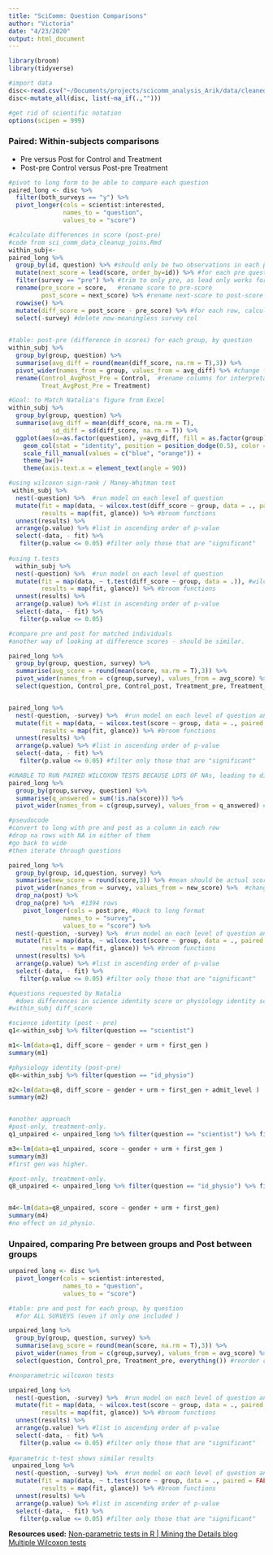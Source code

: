 ```yaml
---
title: "SciComm: Question Comparisons"
author: "Victoria"
date: "4/23/2020"
output: html_document
---
```

```r
library(broom)
library(tidyverse)

#import data
disc<-read.csv("~/Documents/projects/scicomm_analysis_Arik/data/cleaned_complete_joins/scicomm_complete_data_joined.csv")
disc<-mutate_all(disc, list(~na_if(.,"")))

#get rid of scientific notation
options(scipen = 999)
```

### Paired: Within-subjects comparisons 
* Pre versus Post for Control and Treatment 
* Post-pre Control versus Post-pre Treatment

```r

#pivot to long form to be able to compare each question
paired_long <- disc %>%
  filter(both_surveys == "y") %>%
  pivot_longer(cols = scientist:interested,
               names_to = "question", 
               values_to = "score") 

#calculate differences in score (post-pre)
#code from sci_comm_data_cleanup_joins.Rmd
within_subj<-
paired_long %>%
  group_by(id, question) %>% #should only be two observations in each pair (pre and post)
  mutate(next_score = lead(score, order_by=id)) %>% #for each pre question, annotates the post score in next_score column
  filter(survey == "pre") %>% #trim to only pre, as lead only works for pre.
  rename(pre_score = score,   #rename score to pre-score
         post_score = next_score) %>% #rename next-score to post-score
  rowwise() %>% 
  mutate(diff_score = post_score - pre_score) %>% #for each row, calculate post-pre across cols
  select(-survey) #delete now-meaningless survey col
  
```

```r
#table: post-pre (difference in scores) for each group, by question
within_subj %>%
  group_by(group, question) %>%
  summarise(avg_diff = round(mean(diff_score, na.rm = T),3)) %>%
  pivot_wider(names_from = group, values_from = avg_diff) %>% #change format for control, treatment next to each other
  rename(Control_AvgPost_Pre = Control,  #rename columns for interpretability
         Treat_AvgPost_Pre = Treatment)
```

```r
#Goal: to Match Natalia's figure from Excel 
within_subj %>%
  group_by(group, question) %>%
  summarise(avg_diff = mean(diff_score, na.rm = T),
            sd_diff = sd(diff_score, na.rm = T)) %>%
  ggplot(aes(x=as.factor(question), y=avg_diff, fill = as.factor(group))) + 
    geom_col(stat = "identity", position = position_dodge(0.5), color = "black")  + 
    scale_fill_manual(values = c("blue", "orange")) + 
    theme_bw()+
    theme(axis.text.x = element_text(angle = 90))
```
```r


#using wilcoxon sign-rank / Maney-Whitman test 
 within_subj %>% 
  nest(-question) %>%  #run model on each level of question
  mutate(fit = map(data, ~ wilcox.test(diff_score ~ group, data = ., paired = FALSE)), #wilcoxon test 
         results = map(fit, glance)) %>% #broom functions
  unnest(results) %>%
  arrange(p.value) %>% #list in ascending order of p-value
  select(-data, - fit) %>%
   filter(p.value <= 0.05) #filter only those that are "significant" 
 
#using t.tests 
  within_subj %>% 
  nest(-question) %>%  #run model on each level of question
  mutate(fit = map(data, ~ t.test(diff_score ~ group, data = .)), #wilcoxon test 
         results = map(fit, glance)) %>% #broom functions
  unnest(results) %>%
  arrange(p.value) %>% #list in ascending order of p-value
  select(-data, - fit) %>%
   filter(p.value <= 0.05) 
```
```r
#compare pre and post for matched individuals 
#another way of looking at difference scores - should be similar.  

paired_long %>%
  group_by(group, question, survey) %>%
  summarise(avg_score = round(mean(score, na.rm = T),3)) %>%
  pivot_wider(names_from = c(group,survey), values_from = avg_score) %>%  #change format to one row per question
  select(question, Control_pre, Control_post, Treatment_pre, Treatment_post) #reorder columns for comparisons 


paired_long %>% 
  nest(-question, -survey) %>%  #run model on each level of question and survey
  mutate(fit = map(data, ~ wilcox.test(score ~ group, data = ., paired = TRUE)), #wilcoxon test 
         results = map(fit, glance)) %>% #broom functions
  unnest(results) %>%
  arrange(p.value) %>% #list in ascending order of p-value
  select(-data, - fit) %>%
   filter(p.value <= 0.05) #filter only those that are "significant" 

#UNABLE TO RUN PAIRED WILCOXON TESTS BECAUSE LOTS OF NAs, leading to different lengths - see here.
paired_long %>% 
  group_by(group,survey, question) %>% 
  summarise(q_answered = sum(!is.na(score))) %>%
  pivot_wider(names_from = c(group,survey), values_from = q_answered) #columns have different lengths 

#pseudocode
#convert to long with pre and post as a column in each row 
#drop na rows with NA in either of them 
#go back to wide 
#then iterate through questions

paired_long %>%
  group_by(group, id,question, survey) %>%
  summarise(new_score = round(score,3)) %>% #mean should be actual score
  pivot_wider(names_from = survey, values_from = new_score) %>%  #change format to one row per question #1450 rows
  drop_na(post) %>%
  drop_na(pre) %>%  #1394 rows 
    pivot_longer(cols = post:pre, #back to long format
               names_to = "survey", 
               values_to = "score") %>% 
  nest(-question, -survey) %>%  #run model on each level of question and survey
  mutate(fit = map(data, ~ wilcox.test(score ~ group, data = ., paired = TRUE)), #wilcoxon test 
         results = map(fit, glance)) %>% #broom functions
  unnest(results) %>%
  arrange(p.value) %>% #list in ascending order of p-value
  select(-data, - fit) %>%
   filter(p.value <= 0.05) #filter only those that are "significant"
```

```r
#questions requested by Natalia 
  #does differences in science identity score or physiology identity score change with demographics?
#within_subj diff_score 

#science identity (post - pre)
q1<-within_subj %>% filter(question == "scientist")

m1<-lm(data=q1, diff_score ~ gender + urm + first_gen )
summary(m1)

#physiology identity (post-pre)
q8<-within_subj %>% filter(question == "id_physio")

m2<-lm(data=q8, diff_score ~ gender + urm + first_gen + admit_level )
summary(m2)


#another approach
#post-only, treatment-only. 
q1_unpaired <- unpaired_long %>% filter(question == "scientist") %>% filter(survey == "post", group == "Treatment")

m3<-lm(data=q1_unpaired, score ~ gender + urm + first_gen )
summary(m3) 
#first gen was higher. 

#post-only, treatment-only. 
q8_unpaired <- unpaired_long %>% filter(question == "id_physio") %>% filter(survey == "post", group == "Treatment")


m4<-lm(data=q8_unpaired, score ~ gender + urm + first_gen)
summary(m4) 
#no effect on id_physio. 
```




### Unpaired, comparing Pre between groups and Post between groups 

```r
unpaired_long <- disc %>%
  pivot_longer(cols = scientist:interested,
               names_to = "question", 
               values_to = "score")
```

```r
#table: pre and post for each group, by question 
  #for ALL SURVEYS (even if only one included )

unpaired_long %>%
  group_by(group, question, survey) %>%
  summarise(avg_score = round(mean(score, na.rm = T),3)) %>%
  pivot_wider(names_from = c(group,survey), values_from = avg_score) %>%  #change format to one row per question
  select(question, Control_pre, Treatment_pre, everything()) #reorder columns for comparisons 

```
```r
#nonparametric wilcoxon tests 

unpaired_long %>% 
  nest(-question, -survey) %>%  #run model on each level of question and survey
  mutate(fit = map(data, ~ wilcox.test(score ~ group, data = ., paired = FALSE)), #wilcoxon test 
         results = map(fit, glance)) %>% #broom functions
  unnest(results) %>%
  arrange(p.value) %>% #list in ascending order of p-value
  select(-data, - fit) %>%
   filter(p.value <= 0.05) #filter only those that are "significant" 
 
#parametric t-test shows similar results 
 unpaired_long %>% 
  nest(-question, -survey) %>%  #run model on each level of question and survey
  mutate(fit = map(data, ~ t.test(score ~ group, data = ., paired = FALSE)), #wilcoxon test 
         results = map(fit, glance)) %>% #broom functions
  unnest(results) %>%
  arrange(p.value) %>% #list in ascending order of p-value
  select(-data, - fit) %>%
   filter(p.value <= 0.05) #filter only those that are "significant" 
```

**Resources used:**
[Non-parametric tests in R | Mining the Details blog](https://miningthedetails.com/blog/r/non-parametric-tests/)
[Multiple Wilcoxon tests](https://stackoverflow.com/questions/46209548/how-to-do-multiple-wilcox-test-in-r)

